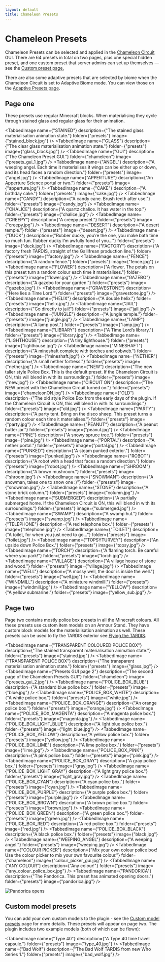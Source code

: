 ```yaml
---
layout: default
title: Chameleon Presets
---
```



# Chameleon Presets

Chameleon Presets can be selected and applied in the [Chameleon Circuit](chameleon-circuit) GUI. There are 64
presets in total on two pages, plus one special hidden preset, and one custom preset that server admins can set up
themselves — see the [Custom preset page.](custom-preset)

There are also some adaptive presets that are selected by biome when the Chameleon Circuit is set to Adaptive Biome mode.
You can view those on the [Adaptive Presets page](adaptive-presets).

## Page one

These presets use regular Minecraft blocks. When materialising they cycle through stained glass and regular glass for their animation.

<TabbedImage name={"STAINED"} description={"The stained glass materialisation animation state."} folder={"presets"} image={"stained_block.jpg"} />
<TabbedImage name={"GLASS"} description={"The clear glass materialisation animation state."} folder={"presets"} image={"glass_block.jpg"} />
<TabbedImage name={"GUI"} description={"The Chameleon Preset GUI."} folder={"chameleon"} image={"presets_gui_1.jpg"} />
<TabbedImage name={"ANGEL"} description={"A weeping angel. Each time it materialises it wings can be either up or down, and its head faces a random direction."} folder={"presets"} image={"angel.jpg"} />
<TabbedImage name={"APPERTURE"} description={"An Apperture Science portal or two."} folder={"presets"} image={"apperture.jpg"} />
<TabbedImage name={"CAKE"} description={"A birthday cake."} folder={"presets"} image={"cake.jpg"} />
<TabbedImage name={"CANDY"} description={"A candy cane. Brush teeth after use."} folder={"presets"} image={"candy.jpg"} />
<TabbedImage name={"CHALICE"} description={"A quartz chalice. It has water in the top."} folder={"presets"} image={"chalice.jpg"} />
<TabbedImage name={"CREEPY"} description={"A creepy preset."} folder={"presets"} image={"creepy.jpg"} />
<TabbedImage name={"DESERT"} description={"A desert temple."} folder={"presets"} image={"desert.jpg"} />
<TabbedImage name={"DUCK"} description={"Rubber ducky, you’re the one, you make bath time so much fun. Rubber ducky I’m awfully fond of you..."} folder={"presets"} image={"duck.jpg"} />
<TabbedImage name={"FACTORY"} description={"A factory fresh TARDIS, straight of the Gallifrean production line."} folder={"presets"} image={"factory.jpg"} />
<TabbedImage name={"FENCE"} description={"A random fence."} folder={"presets"} image={"fence.jpg"} />
<TabbedImage name={"FLOWER"} description={"A flower. The petals on this preset turn a random colour each time it materialises."} folder={"presets"} image={"flower.jpg"} />
<TabbedImage name={"GAZEBO"} description={"A gazebo for your garden."} folder={"presets"} image={"gazebo.jpg"} />
<TabbedImage name={"GRAVESTONE"} description={"Here lies a Time Lord."} folder={"presets"} image={"gravestone.jpg"} />
<TabbedImage name={"HELIX"} description={"A double helix."} folder={"presets"} image={"helix.jpg"} />
<TabbedImage name={"JAIL"} description={"Go directly to jail!"} folder={"presets"} image={"jail.jpg"} />
<TabbedImage name={"JUNGLE"} description={"A jungle temple."} folder={"presets"} image={"jungle.jpg"} />
<TabbedImage name={"LAMP"} description={"A lamp post."} folder={"presets"} image={"lamp.jpg"} />
<TabbedImage name={"LIBRARY"} description={"A Time Lord’s library."} folder={"presets"} image={"library.jpg"} />
<TabbedImage name={"LIGHTHOUSE"} description={"A tiny lighthouse."} folder={"presets"} image={"lighthouse.jpg"} />
<TabbedImage name={"MINESHAFT"} description={"A mineshaft complete with torches and cobweb."} folder={"presets"} image={"mineshaft.jpg"} />
<TabbedImage name={"NETHER"} description={"A small nether fortress."} folder={"presets"} image={"nether.jpg"} />
<TabbedImage name={"NEW"} description={"The new taller style Police Box. This is the default preset. If the Chameleon Circuit is ON, this will blend in with its surroundings."} folder={"presets"} image={"new.jpg"} />
<TabbedImage name={"CIRCUIT ON"} description={"The NEW preset with the Chameleon Circuit turned on."} folder={"presets"} image={"chameleonON.jpg"} />
<TabbedImage name={"OLD"} description={"The old style Police Box from the early days of the plugin. If the Chameleon Circuit is ON, this will blend in with its surroundings."} folder={"presets"} image={"old.jpg"} />
<TabbedImage name={"PARTY"} description={"A party tent. Bring on the disco sheep. This preset turns a random colour each time it materialises."} folder={"presets"} image={"party.jpg"} />
<TabbedImage name={"PEANUT"} description={"A peanut butter jar."} folder={"presets"} image={"peanut.jpg"} />
<TabbedImage name={"PINE"} description={"A snowy spruce tree."} folder={"presets"} image={"pine.jpg"} />
<TabbedImage name={"PORTAL"} description={"A nether portal."} folder={"presets"} image={"portal.jpg"} />
<TabbedImage name={"PUNKED"} description={"A steam punked exterior."} folder={"presets"} image={"punked.jpg"} />
<TabbedImage name={"ROBOT"} description={"A robot with a head that faces a random direction."} folder={"presets"} image={"robot.jpg"} />
<TabbedImage name={"SHROOM"} description={"A brown mushroom."} folder={"presets"} image={"shroom.jpg"} />
<TabbedImage name={"SNOWMAN"} description={"A snowman, takes one to snow one :)"} folder={"presets"} image={"snowman.jpg"} />
<TabbedImage name={"STONE"} description={"A stone brick column."} folder={"presets"} image={"column.jpg"} />
<TabbedImage name={"SUBMERGED"} description={"A partially submerged home. If the Chameleon Circuit is ON, this will blend in with its surroundings."} folder={"presets"} image={"submerged.jpg"} />
<TabbedImage name={"SWAMP"} description={"A swamp hut."} folder={"presets"} image={"swamp.jpg"} />
<TabbedImage name={"TELEPHONE"} description={"A red telephone box."} folder={"presets"} image={"telephone.jpg"} />
<TabbedImage name={"TOILET"} description={"A toilet, for when you just need to go..."} folder={"presets"} image={"toilet.jpg"} />
<TabbedImage name={"TOPSYTURVEY"} description={"An upside down Police Box."} folder={"presets"} image={"topsy.jpg"} />
<TabbedImage name={"TORCH"} description={"A flaming torch. Be careful where you park!"} folder={"presets"} image={"torch.jpg"} />
<TabbedImage name={"VILLAGE"} description={"A village house of stone and wood."} folder={"presets"} image={"village.jpg"} />
<TabbedImage name={"WELL"} description={"A mossy well, the door is inside the well."} folder={"presets"} image={"well.jpg"} />
<TabbedImage name={"WINDMILL"} description={"A miniature windmill."} folder={"presets"} image={"windmill.jpg"} />
<TabbedImage name={"YELLOW"} description={"A yellow submarine."} folder={"presets"} image={"yellow_sub.jpg"} />

## Page two

Page two contains mostly police box presets in all the Minecraft colours. All these presets use custom item models on an
Armour Stand. They have custom block models for the materialisation animation as well. These presets can be used to fly
the TARDIS exterior see [Flying the TARDIS](flying).

<TabbedImage name={"TRANSPARENT COLOURED POLICE BOX"} description={"The stained transparent materialisation animation state."} folder={"presets"} image={"stained.jpg"} />
<TabbedImage name={"TRANSPARENT POLICE BOX"} description={"The transparent materialisation animation state."} folder={"presets"} image={"glass.jpg"} />
<TabbedImage name={"Presets GUI page 2"} description={"The second page of the Chameleon Presets GUI"} folder={"chameleon"} image={"presets_gui_2.jpg"} />
<TabbedImage name={"POLICE_BOX_BLUE"} description={"A standard blue police box."} folder={"presets"} image={"blue.jpg"} />
<TabbedImage name={"POLICE_BOX_WHITE"} description={"A white police box."} folder={"presets"} image={"white.jpg"} />
<TabbedImage name={"POLICE_BOX_ORANGE"} description={"An orange police box."} folder={"presets"} image={"orange.jpg"} />
<TabbedImage name={"POLICE_BOX_MAGENTA"} description={"A magenta police box."} folder={"presets"} image={"magenta.jpg"} />
<TabbedImage name={"POLICE_BOX_LIGHT_BLUE"} description={"A light blue police box."} folder={"presets"} image={"light_blue.jpg"} />
<TabbedImage name={"POLICE_BOX_YELLOW"} description={"A yellow police box."} folder={"presets"} image={"yellow.jpg"} />
<TabbedImage name={"POLICE_BOX_LIME"} description={"A lime police box."} folder={"presets"} image={"lime.jpg"} />
<TabbedImage name={"POLICE_BOX_PINK"} description={"A pink police box."} folder={"presets"} image={"pink.jpg"} />
<TabbedImage name={"POLICE_BOX_GRAY"} description={"A gray police box."} folder={"presets"} image={"gray.jpg"} />
<TabbedImage name={"POLICE_BOX_LIGHT_GRAY"} description={"A light gray police box."} folder={"presets"} image={"light_gray.jpg"} />
<TabbedImage name={"POLICE_BOX_CYAN"} description={"A cyan police box."} folder={"presets"} image={"cyan.jpg"} />
<TabbedImage name={"POLICE_BOX_PURPLE"} description={"A purple police box."} folder={"presets"} image={"purple.jpg"} />
<TabbedImage name={"POLICE_BOX_BROWN"} description={"A brown police box."} folder={"presets"} image={"brown.jpg"} />
<TabbedImage name={"POLICE_BOX_GREEN"} description={"A green police box."} folder={"presets"} image={"green.jpg"} />
<TabbedImage name={"POLICE_BOX_RED"} description={"A red police box."} folder={"presets"} image={"red.jpg"} />
<TabbedImage name={"POLICE_BOX_BLACK"} description={"A black police box."} folder={"presets"} image={"black.jpg"} />
<TabbedImage name={"WEEPING_ANGEL"} description={"A weeping angel."} folder={"presets"} image={"weeping.jpg"} />
<TabbedImage name={"COLOUR PICKER"} description={"Mix your own colour police box! Use the colour picker to mix your own favourite colour."} folder={"chameleon"} image={"colour_picker_gui.jpg"} />
<TabbedImage name={"ANY COLOUR"} description={"Any colour!"} folder={"presets"} image={"any_colour_police_box.jpg"} />
<TabbedImage name={"PANDORICA"} description={"The Pandorica. This preset has animated opening doors."} folder={"presets"} image={"pandorica.jpg"} />

![Pandorica opens](/images/docs/pandorica_open.gif)

## Custom model presets

You can add your own custom models to the plugin - see the [Custom model presets](custom-model-presets) page for
more details. These presets will appear on page two.
The plugin includes two example models (both of which can be flown):

<TabbedImage name={"Type 40"} description={"A Type 40 time travel capsule."} folder={"presets"} image={"type_40.jpg"} />
<TabbedImage name={"Bad Wolf"} description={"The Bad Wolf TARDIS from new Who Series 1."} folder={"presets"} image={"bad_wolf.jpg"} />
